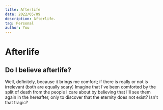 ```yaml
---
title: Afterlife
date: 2022/05/09
description: Afterlife.
tag: Personal
author: You
---
```


# Afterlife

## Do I believe afterlife?
Well, definitely, because it brings me comfort; if there is really or not is irrelevant (both are equally scary) Imagine that I've been comforted by the split of death from the people I care about by believing that I'll see them again in the hereafter, only to discover that the eternity does not exist? Isn't that tragic?